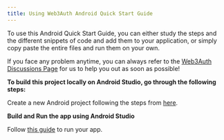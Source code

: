```yaml
---
title: Using Web3Auth Android Quick Start Guide
---
```


To use this Android Quick Start Guide, you can either study the steps and the different snippets of code and add them to your application, or simply
copy paste the entire files and run them on your own.

If you face any problem anytime, you can always refer to the [Web3Auth Discussions Page](https://github.com/Web3Auth/Web3Auth/discussions) for us to
help you out as soon as possible!

**To build this project locally on Android Studio, go through the following steps:**

Create a new Android project following the steps from [here](https://developer.android.com/studio/projects/create-project).

**Build and Run the app using Android Studio**

Follow [this guide](https://developer.android.com/studio/run) to run your app.
